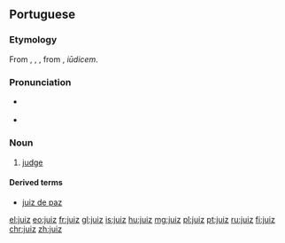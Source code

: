 ==Portuguese==

===Etymology===
From {{etyl|roa-opt|pt}} {{term|juyz|lang=roa-opt}}, {{term|juiz|lang=roa-opt}}, {{term|joiz|lang=roa-opt}}, from {{etyl|la|pt}} {{term/t|la|iūdex}}, ''iūdicem''.

===Pronunciation===
* {{a|Portugal}} {{IPA|/ʒu.ˈiʃ/|lang=pt}}
* {{hyphenation|ju|iz|lang=pt}}

===Noun===
{{pt-noun|m|juízes|f=juíza}}

# [[judge]]

====Derived terms====
* [[juiz de paz]]

[[el:juiz]]
[[eo:juiz]]
[[fr:juiz]]
[[gl:juiz]]
[[is:juiz]]
[[hu:juiz]]
[[mg:juiz]]
[[pl:juiz]]
[[pt:juiz]]
[[ru:juiz]]
[[fi:juiz]]
[[chr:juiz]]
[[zh:juiz]]